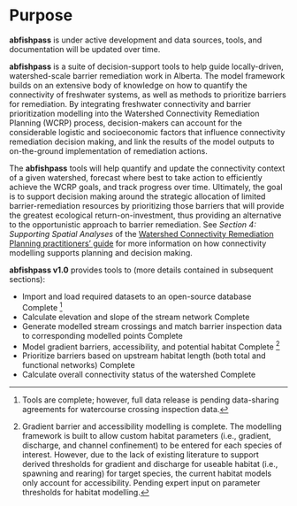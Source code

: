 # Purpose

:::{.callout-note}
**abfishpass** is under active development and data sources, tools, and documentation will be updated over time.
:::

**abfishpass** is a suite of decision-support tools to help guide locally-driven, watershed-scale barrier remediation work in Alberta. The model framework builds on an extensive body of knowledge on how to quantify the connectivity of freshwater systems, as well as methods to prioritize barriers for remediation. By integrating freshwater connectivity and barrier prioritization modelling into the Watershed Connectivity Remediation Planning (WCRP) process, decision-makers can account for the considerable logistic and socioeconomic factors that influence connectivity remediation decision making, and link the results of the model outputs to on-the-ground implementation of remediation actions.

The **abfishpass** tools will help quantify and update the connectivity context of a given watershed, forecast where best to take action to efficiently achieve the WCRP goals, and track progress over time. Ultimately, the goal is to support decision making around the strategic allocation of limited barrier-remediation resources by prioritizing those barriers that will provide the greatest ecological return-on-investment, thus providing an alternative to the opportunistic approach to barrier remediation. See *Section 4: Supporting Spatial Analyses* of the [Watershed Connectivity Remediation Planning practitioners' guide](https://cwf-fcf.org/en/resources/research-papers/CWF-WCRP-Guide.pdf) for more information on how connectivity modelling supports planning and decision making.

**abfishpass v1.0** provides tools to (more details contained in subsequent sections):

- Import and load required datasets to an open-source database <span class="badge bg-success">Complete</span> [^1]
- Calculate elevation and slope of the stream network <span class="badge bg-success">Complete</span>
- Generate modelled stream crossings and match barrier inspection data to corresponding modelled points <span class="badge bg-success">Complete</span>
- Model gradient barriers, accessibility, and potential habitat <span class="badge bg-success">Complete</span> [^2]
- Prioritize barriers based on upstream habitat length (both total and functional networks) <span class="badge bg-success">Complete</span>
- Calculate overall connectivity status of the watershed <span class="badge bg-success">Complete</span>

[^1]: Tools are complete; however, full data release is pending data-sharing agreements for watercourse crossing inspection data.
[^2]: Gradient barrier and accessibility modelling is complete. The modelling framework is built to allow custom habitat parameters (i.e., gradient, discharge, and channel confinement) to be entered for each species of interest. However, due to the lack of existing literature to support derived thresholds for gradient and discharge for useable habitat (i.e., spawning and rearing) for target species, the current habitat models only account for accessibility. Pending expert input on parameter thresholds for habitat modelling.